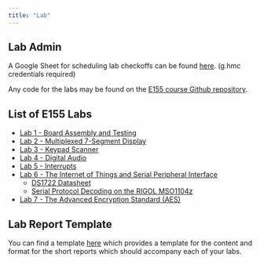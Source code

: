 ```yaml
---
title: "Lab"
---
```


## Lab Admin

A Google Sheet for scheduling lab checkoffs can be found [here]({{< var lab-checkoff-gsheet-url >}}). (g.hmc credentials required)

Any code for the labs may be found on the [E155 course Github repository]({{< var github-url >}}).

## List of E155 Labs

* [Lab 1 - Board Assembly and Testing](/lab/lab1)
* [Lab 2 - Multiplexed 7-Segment Display](/lab/lab2)
* [Lab 3 - Keypad Scanner](/lab/lab3)
* [Lab 4 - Digital Audio](/lab/lab4)
* [Lab 5 - Interrupts](/lab/lab5)
* [Lab 6 - The Internet of Things and Serial Peripheral Interface](/lab/lab6)
  * [DS1722 Datasheet](https://datasheets.maximintegrated.com/en/ds/DS1722.pdf)
  * [Serial Protocol Decoding on the RIGOL MSO1104z](/assets/lab/Serial Protocol Decoding on the RIGOL MSO1104z.pdf)
* [Lab 7 - The Advanced Encryption Standard (AES)](/lab/lab7)

## Lab Report Template

You can find a template [here](./lab-report-template/lab-report-template.qmd) which provides a template for the content and format for the short reports which should accompany each of your labs.